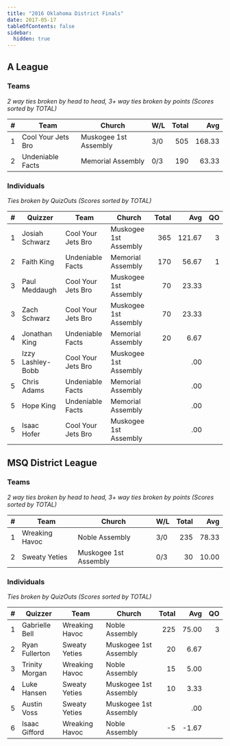 ```yaml
---
title: "2016 Oklahoma District Finals"
date: 2017-05-17
tableOfContents: false
sidebar:
  hidden: true
---
```


## A League

### Teams

*2 way ties broken by head to head, 3+ way ties broken by points (Scores sorted by TOTAL)*

|    # | Team               | Church                | W/L | Total |    Avg |
| ---: | ------------------ | --------------------- | --- | ----: | -----: |
|    1 | Cool Your Jets Bro | Muskogee 1st Assembly | 3/0 |   505 | 168.33 |
|    2 | Undeniable Facts   | Memorial Assembly     | 0/3 |   190 |  63.33 |

### Individuals

*Ties broken by QuizOuts (Scores sorted by TOTAL)*

|    # | Quizzer           | Team               | Church                | Total |    Avg |   QO |
| ---: | ----------------- | ------------------ | --------------------- | ----: | -----: | ---: |
|    1 | Josiah Schwarz    | Cool Your Jets Bro | Muskogee 1st Assembly |   365 | 121.67 |    3 |
|    2 | Faith King        | Undeniable Facts   | Memorial Assembly     |   170 |  56.67 |    1 |
|    3 | Paul Meddaugh     | Cool Your Jets Bro | Muskogee 1st Assembly |    70 |  23.33 |      |
|    3 | Zach Schwarz      | Cool Your Jets Bro | Muskogee 1st Assembly |    70 |  23.33 |      |
|    4 | Jonathan King     | Undeniable Facts   | Memorial Assembly     |    20 |   6.67 |      |
|    5 | Izzy Lashley-Bobb | Cool Your Jets Bro | Muskogee 1st Assembly |       |    .00 |      |
|    5 | Chris Adams       | Undeniable Facts   | Memorial Assembly     |       |    .00 |      |
|    5 | Hope King         | Undeniable Facts   | Memorial Assembly     |       |    .00 |      |
|    5 | Isaac Hofer       | Cool Your Jets Bro | Muskogee 1st Assembly |       |    .00 |      |

## MSQ District League

### Teams

*2 way ties broken by head to head, 3+ way ties broken by points (Scores sorted by TOTAL)*

|    # | Team           | Church                | W/L | Total |   Avg |
| ---: | -------------- | --------------------- | --- | ----: | ----: |
|    1 | Wreaking Havoc | Noble Assembly        | 3/0 |   235 | 78.33 |
|    2 | Sweaty Yeties  | Muskogee 1st Assembly | 0/3 |    30 | 10.00 |

### Individuals

*Ties broken by QuizOuts (Scores sorted by TOTAL)*

|    # | Quizzer        | Team           | Church                | Total |   Avg |   QO |
| ---: | -------------- | -------------- | --------------------- | ----: | ----: | ---: |
|    1 | Gabrielle Bell | Wreaking Havoc | Noble Assembly        |   225 | 75.00 |    3 |
|    2 | Ryan Fullerton | Sweaty Yeties  | Muskogee 1st Assembly |    20 |  6.67 |      |
|    3 | Trinity Morgan | Wreaking Havoc | Noble Assembly        |    15 |  5.00 |      |
|    4 | Luke Hansen    | Sweaty Yeties  | Muskogee 1st Assembly |    10 |  3.33 |      |
|    5 | Austin Voss    | Sweaty Yeties  | Muskogee 1st Assembly |       |   .00 |      |
|    6 | Isaac Gifford  | Wreaking Havoc | Noble Assembly        |    -5 | -1.67 |      |
